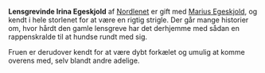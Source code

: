 {{title:Irina Egeskjold}}
{{author:Laura Holmegaard}}
{{timestamp:2009-09-18T14:23:05Z}}
{{copyright:Irina Egeskjold}}
'''Lensgrevinde Irina Egeskjold''' af [[Nordlenet]] er gift med [[Marius Egeskjold]], og kendt i hele storlenet for at være en rigtig strigle. Der går mange historier om, hvor hårdt den gamle lensgreve har det derhjemme med sådan en rappenskralde til at hundse rundt med sig.

Fruen er derudover kendt for at være dybt forkælet og umulig at komme overens med, selv blandt andre adelige.